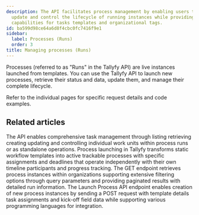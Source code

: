 ```yaml
---
description: The API facilitates process management by enabling users to launch retrieve
  update and control the lifecycle of running instances while providing integration
  capabilities for tasks templates and organizational tags.
id: ba599d98ce64a6d8f4cbc0fc7416f9e1
sidebar:
  label: Processes (Runs)
  order: 3
title: Managing processes (Runs)
---
```



Processes (referred to as "Runs" in the Tallyfy API) are live instances launched from templates. You can use the Tallyfy API to launch new processes, retrieve their status and data, update them, and manage their complete lifecycle.

Refer to the individual pages for specific request details and code examples.

<PageTree />


## Related articles
<CardGrid>
<LinkTitleCard header="<b>Code Samples > Managing tasks</b>" href="/products/pro/integrations/open-api/code-samples/tasks/" > The API enables comprehensive task management through listing retrieving creating updating and controlling individual work units within process runs or as standalone operations. </LinkTitleCard>
<LinkTitleCard header="<b>Pro > Launching</b>" href="/products/pro/launching/" > Process launching in Tallyfy transforms static workflow templates into active trackable processes with specific assignments and deadlines that operate independently with their own timeline participants and progress tracking. </LinkTitleCard>
<LinkTitleCard header="<b>Processes > List processes</b>" href="/products/pro/integrations/open-api/code-samples/processes/list-processes/" > The GET endpoint retrieves process instances within organizations supporting extensive filtering options through query parameters and providing paginated results with detailed run information. </LinkTitleCard>
<LinkTitleCard header="<b>Processes > Launch process</b>" href="/products/pro/integrations/open-api/code-samples/processes/launch-process/" > The Launch Process API endpoint enables creation of new process instances by sending a POST request with template details task assignments and kick-off field data while supporting various programming languages for integration. </LinkTitleCard>
</CardGrid>